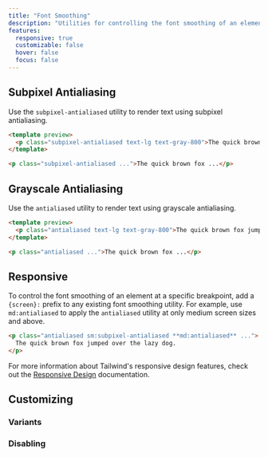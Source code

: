 ```yaml
---
title: "Font Smoothing"
description: "Utilities for controlling the font smoothing of an element."
features:
  responsive: true
  customizable: false
  hover: false
  focus: false
---
```




## Subpixel Antialiasing

Use the `subpixel-antialiased` utility to render text using subpixel antialiasing.

```html
<template preview>
  <p class="subpixel-antialiased text-lg text-gray-800">The quick brown fox jumped over the lazy dog.</p>
</template>

<p class="subpixel-antialiased ...">The quick brown fox ...</p>
```

## Grayscale Antialiasing

Use the `antialiased` utility to render text using grayscale antialiasing.

```html
<template preview>
  <p class="antialiased text-lg text-gray-800">The quick brown fox jumped over the lazy dog.</p>
</template>

<p class="antialiased ...">The quick brown fox ...</p>
```

## Responsive

To control the font smoothing of an element at a specific breakpoint, add a `{screen}:` prefix to any existing font smoothing utility. For example, use `md:antialiased` to apply the `antialiased` utility at only medium screen sizes and above.

```html
<p class="antialiased sm:subpixel-antialiased **md:antialiased** ...">
  The quick brown fox jumped over the lazy dog.
</p>
```

For more information about Tailwind's responsive design features, check out the [Responsive Design](/docs/responsive-design) documentation.

## Customizing

### Variants

<Variants plugin="fontSmoothing" />

### Disabling

<Disabling plugin="fontSmoothing" />
